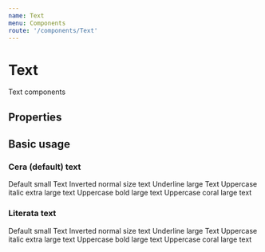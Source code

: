 ```yaml
---
name: Text
menu: Components
route: '/components/Text'
---
```





# Text

Text components
 
## Properties
<Props of={Text} />

## Basic usage

### Cera (default) text
<Playground>
   <BlockContainer>
      <Text size="small">Default small Text</Text>
 </BlockContainer>
  <BlockContainer inverted>
      <Text color='white' size="normal">Inverted normal size text</Text>
 </BlockContainer>
  <BlockContainer>
      <Text underline size="large">Underline large Text</Text>
 </BlockContainer>
  <BlockContainer>
      <Text uppercase italic size="extraLarge">Uppercase italic extra large text</Text>
 </BlockContainer>
  <BlockContainer>
      <Text uppercase bold size="large">Uppercase bold large text</Text>
 </BlockContainer>
  <BlockContainer>
      <Text uppercase bold size="large" color="coral">Uppercase coral large text</Text>
 </BlockContainer>
</Playground>

### Literata text
<Playground>
   <BlockContainer>
      <Text font="literata" size="small">Default small Text</Text>
 </BlockContainer>
  <BlockContainer inverted>
      <Text font="literata" color='white' size="normal">Inverted normal size text</Text>
 </BlockContainer>
  <BlockContainer>
      <Text font="literata" underline size="large">Underline large Text</Text>
 </BlockContainer>
  <BlockContainer>
      <Text font="literata" uppercase italic size="extraLarge">Uppercase italic extra large text</Text>
 </BlockContainer>
  <BlockContainer>
      <Text font="literata" uppercase bold size="large">Uppercase bold large text</Text>
 </BlockContainer>
  <BlockContainer>
      <Text font="literata" uppercase bold size="large" color="coral">Uppercase coral large text</Text>
 </BlockContainer>
</Playground>


